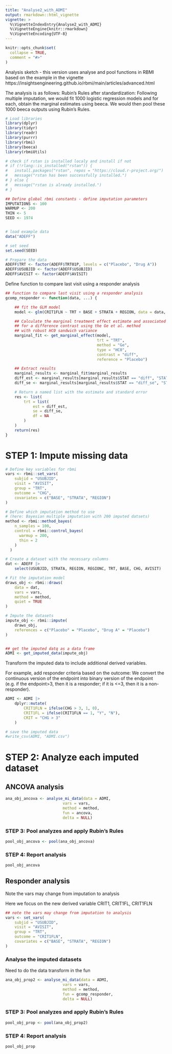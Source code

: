 ```yaml
---
title: "Analyse2_with_ADMI"
output: rmarkdown::html_vignette
vignette: >
  %\VignetteIndexEntry{Analyse2_with_ADMI}
  %\VignetteEngine{knitr::rmarkdown}
  %\VignetteEncoding{UTF-8}
---
```


```r
knitr::opts_chunk$set(
  collapse = TRUE,
  comment = "#>"
)
```

Analysis sketch - this version uses analyse and pool functions in RBMI
based on the example in the vignette https://insightsengineering.github.io/rbmi/main/articles/advanced.html

The analysis is as follows:
Rubin’s Rules after standardization: Following multiple imputation, we would fit 1000 logistic regression models and for each, obtain the marginal estimates using beeca. We would then pool these 1000 beeca outputs using Rubin’s Rules.


```r
# Load libraries
library(dplyr)
library(tidyr)
library(readr)
library(purrr)
library(rbmi)
library(beeca)
library(rbmiUtils)

# check if rstan is installed localy and install if not 
# if (!rlang::is_installed("rstan")) {
#   install.packages("rstan", repos = "https://cloud.r-project.org/")
#   message("rstan has been successfully installed.")
# } else {
#   message("rstan is already installed.")
# }

## Define global rbmi constants - define imputation parameters
IMPUTATIONS <- 100
WARMUP <- 200
THIN <- 5
SEED <- 1974


# load example data
data("ADEFF")

# set seed 
set.seed(SEED)

# Prepare the data
ADEFF$TRT <- factor(ADEFF$TRT01P, levels = c("Placebo", "Drug A"))
ADEFF$USUBJID <- factor(ADEFF$USUBJID)
ADEFF$AVISIT <- factor(ADEFF$AVISIT)
```

Define function to compare last visit using a responder analysis

```r
## function to compare last visit using a responder analysis
gcomp_responder <- function(data, ...) {

    ## fit the GLM model
    model <- glm(CRIT1FLN ~ TRT + BASE + STRATA + REGION, data = data, family = binomial)

    ## Calculate the marginal treatment effect estimate and associated variance
    ## for a difference contrast using the Ge et al. method
    ## with robust HC0 sandwich variance
    marginal_fit <- get_marginal_effect(model,
                                        trt = "TRT",
                                        method = "Ge",
                                        type = "HC0",
                                        contrast = "diff",
                                        reference = "Placebo")

    ## Extract results
    marginal_results <- marginal_fit$marginal_results
    diff_est <- marginal_results[marginal_results$STAT == "diff", "STATVAL"][[1]]
    diff_se <- marginal_results[marginal_results$STAT == "diff_se", "STATVAL"][[1]]

    # Return a named list with the estimate and standard error
    res <- list(
        trt = list(
            est = diff_est,
            se = diff_se,
            df = NA
        )
    )
    return(res)
}

```

# STEP 1: Impute missing data


```r
# Define key variables for rbmi
vars <- rbmi::set_vars(
    subjid = "USUBJID",
    visit = "AVISIT",
    group = "TRT",
    outcome = "CHG",
    covariates = c("BASE", "STRATA", "REGION")
)

# Define which imputation method to use 
# (here: Bayesian multiple imputation with 200 imputed datsets)
method <- rbmi::method_bayes(
    n_samples = 100,
    control = rbmi::control_bayes(
      warmup = 200,
      thin = 2
    )
  )

# Create a dataset with the necessary columns
dat <- ADEFF |>
    select(USUBJID, STRATA, REGION, REGIONC, TRT, BASE, CHG, AVISIT)

# Fit the imputation model
draws_obj <- rbmi::draws(
    data = dat,
    vars = vars,
    method = method,
    quiet = TRUE
)

# Impute the datasets
impute_obj <- rbmi::impute(
    draws_obj,
    references = c("Placebo" = "Placebo", "Drug A" = "Placebo")
)


## get the imputed datq as a data frame
ADMI <- get_imputed_data(impute_obj)
```


Transform the imputed data to include additional derived variables. 

For example, add responder criteria based on the outcome: We convert the 
continuous version of the endpoint into binary version of the endpoint 
(e.g. if the endpoint>3, then it is a responder; if it is <=3, then it 
is a non-responder).


```r
ADMI <- ADMI |>
    dplyr::mutate(
        CRIT1FLN = ifelse(CHG > 3, 1, 0), 
        CRIT1FL = ifelse(CRIT1FLN == 1, "Y", "N"),
        CRIT = "CHG > 3"
    )

# save the imputed data
#write_csv(ADMI, "ADMI.csv")

```



# STEP 2: Analyze each imputed dataset

## ANCOVA analysis

```r
ana_obj_ancova <- analyse_mi_data(data = ADMI,
                         vars = vars,
                         method = method,
                         fun = ancova,
                         delta = NULL)
```


### STEP 3: Pool analyzes and apply Rubin's Rules

```r
pool_obj_ancova <- pool(ana_obj_ancova)
```

### STEP 4: Report analysis

```r
pool_obj_ancova
```


## Responder analysis 

Note the vars may change from imputation to analysis

Here we focus on the new derived variable CRIT1, CRIT1FL, CRIT1FLN 

```r

## note the vars may change from imputation to analysis
vars <- set_vars(
    subjid = "USUBJID",
    visit = "AVISIT",
    group = "TRT",
    outcome = "CRIT1FLN",
    covariates = c("BASE", "STRATA", "REGION")
)
```

### Analyse the imputed datasets

Need to do the data transform in the fun

```r
ana_obj_prop2 <- analyse_mi_data(data = ADMI,
                         vars = vars,
                         method = method,
                         fun = gcomp_responder,
                         delta = NULL)
```


### STEP 3: Pool analyzes and apply Rubin's Rules

```r
pool_obj_prop <- pool(ana_obj_prop2)
```

### STEP 4: Report analysis

```r
pool_obj_prop
```
